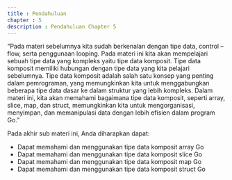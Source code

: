 ```yaml
---
title : Pendahuluan
chapter : 5
description : Pendahuluan Chapter 5
---
```


<Card>
“Pada materi sebelumnya kita sudah berkenalan dengan tipe data, control – flow, 
serta penggunaan looping. Pada materi ini kita akan mempelajari sebuah tipe data 
yang kompleks yaitu tipe data komposit. Tipe data komposit memiliki hubungan 
dengan tipe data yang kita pelajari sebelumnya. Tipe data komposit adalah salah 
satu konsep yang penting dalam pemrograman, yang memungkinkan kita untuk 
menggabungkan beberapa tipe data dasar ke dalam struktur yang lebih kompleks. 
Dalam materi ini, kita akan memahami bagaimana tipe data komposit, seperti array, 
slice, map, dan struct, memungkinkan kita untuk mengorganisasi, menyimpan, dan 
memanipulasi data dengan lebih efisien dalam program Go.”
</Card>

Pada akhir sub materi ini, Anda diharapkan dapat:

- Dapat memahami dan menggunakan tipe data komposit array Go
- Dapat memahami dan menggunakan tipe data komposit slice Go
- Dapat memahami dan menggunakan tipe data komposit map Go
- Dapat memahami dan menggunakan tipe data komposit struct Go